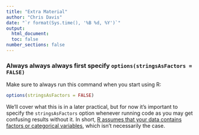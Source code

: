 ```yaml
---
title: "Extra Material"
author: "Chris Davis"
date: "`r format(Sys.time(), '%B %d, %Y')`"
output: 
  html_document:
  toc: false
number_sections: false
---
```


### Always always always first specify `options(stringsAsFactors = FALSE)`
Make sure to always run this command when you start using R:
```r
options(stringsAsFactors = FALSE)
```

We'll cover what this is in a later practical, but for now it's important to specify the `stringsAsFactors` option whenever running code as you may get confusing results without it.  In short, [R assumes that your data contains factors or categorical variables](http://www.stat.berkeley.edu/classes/s133/factors.html), which isn't necessarily the case.
